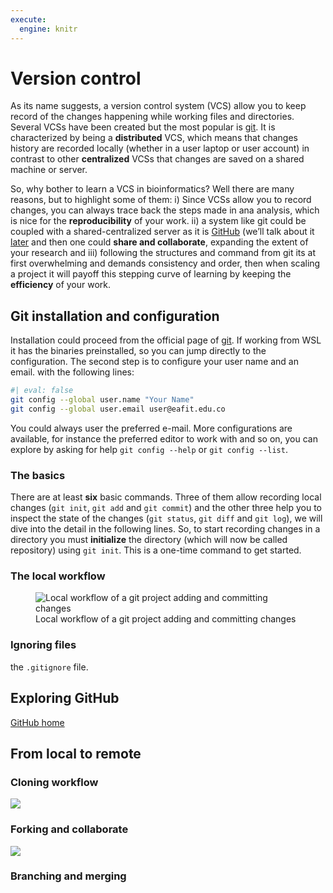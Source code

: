 ```yaml
---
execute: 
  engine: knitr
---
```


# Version control

As its name suggests, a version control system (VCS) allow you to keep record of the changes happening while working files and directories. Several VCSs have been created but the most popular is [git](https://git-scm.com). It is characterized by being a **distributed** VCS, which means that changes history are recorded locally (whether in a user laptop or user account) in contrast to other **centralized** VCSs that changes are saved on a shared machine or server.

So, why bother to learn a VCS in bioinformatics? Well there are many reasons, but to highlight some of them: i) Since VCSs allow you to record changes, you can always trace back the steps made in ana analysis, which is nice for the **reproducibility** of your work. ii) a system like git could be coupled with a shared-centralized server as it is [GitHub](https://github.com) (we'll talk about it [later](../chs-command-line/git-and-github.qmd#exploring-github) and then one could **share and collaborate**, expanding the extent of your research and iii) following the structures and command from git its at first overwhelming and demands consistency and order, then when scaling a project it will payoff this stepping curve of learning by keeping the **efficiency** of your work.

## Git installation and configuration

Installation could proceed from the official page of [git](https://git-scm.com). If working from WSL it has the binaries preinstalled, so you can jump directly to the configuration. The second step is to configure your user name and an email. with the following lines:

```bash
#| eval: false
git config --global user.name "Your Name"
git config --global user.email user@eafit.edu.co
```

You could always user the preferred e-mail. More configurations are available, for instance the preferred editor to work with and so on, you can explore by asking for help `git config --help` or `git config --list`.

### The basics

There are at least **six** basic commands. Three of them allow recording local changes (`git init`, `git add` and `git commit`) and the other three help you to inspect the state of the changes (`git status`, `git diff` and `git log`), we will dive into the detail in the following lines. So, to start recording changes in a directory you must **initialize** the directory (which will now be called repository) using `git init`. This is a one-time command to get started.

### The local workflow

![Local workflow of a git project adding and committing changes](imgs-cli/gitlocal.png){#local-workflow}

### Ignoring files

the `.gitignore` file.

## Exploring GitHub

[GitHub home](https://github.com/home)

## From local to remote

### Cloning workflow


![](imgs-cli/gitcloning.png){#cloning-workflow}

### Forking and collaborate

![](imgs-cli/gitforking.png){#forking-workflow}

### Branching and merging